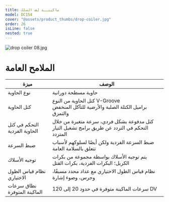 ```yaml
---
title: ماكينــة لف السلك
model: DC154
cover: "@assets/product_thumbs/drop-coiler.jpg"
order: 26
isLine: false
nested: true
---
```



<ProductTabs />

![drop coiler 08.jpg](@assets/article_images/drop-coiler/drop-coiler-08.jpg)

# **الملامح العامة**

| ميزة                          | الوصف                                                                                         |
| ----------------------------- | --------------------------------------------------------------------------------------------- |
| نوع الحاوية                   | حاوية مسطحة دورانية                                                                           |
| كتل الحاوية                   | كتل الحاوية من النوع V-Groove <br/> براميل الكتلة الصلبة والأرضية للتآكل المنخفض والتمزق      |
| التحكم في كتل الحاوية الفردية | كتل مدفوعة بشكل فردي، سرعة متغيرة من خلال التحكم في التردد عن طريق برامج تشغيل التيار المتردد |
| ضبط السرعة                    | ضبط السرعة الفردية ولكن أيضًا لسلوكهم لأسباب تتعلق بالسلامة العامة                            |
| توجيه الأسلاك                 | يتم توجيه الأسلاك بواسطة مجموعة من بكرات الكريل؛ البكرات الفردية، بكرات القتل                 |
| نظام قياس الطول الاختياري     | نظام قياس الطول الاختياري مع عداد محدد مسبقًا، وجرس، وضوء إشارة                               |
| نطاق سرعات الماكينة المتوفرة  | سرعات الماكينة متوفرة في حدود 20 إلى 120 DV                                                   |
